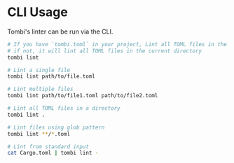 # CLI Usage

Tombi's linter can be run via the CLI.

```bash
# If you have `tombi.toml` in your project, Lint all TOML files in the project,
# if not, it will lint all TOML files in the current directory
tombi lint

# Lint a single file
tombi lint path/to/file.toml

# Lint multiple files
tombi lint path/to/file1.toml path/to/file2.toml

# Lint all TOML files in a directory
tombi lint .

# Lint files using glob pattern
tombi lint **/*.toml

# Lint from standard input
cat Cargo.toml | tombi lint -
```
